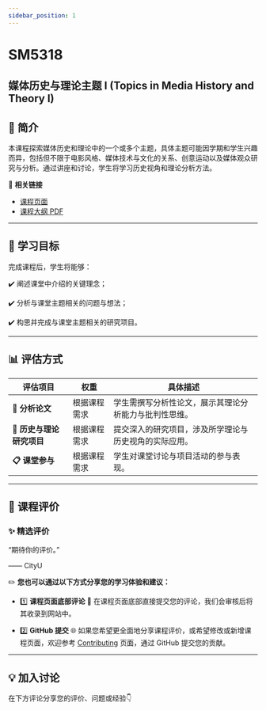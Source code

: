 ```yaml
---
sidebar_position: 1
---
```


# SM5318
## 媒体历史与理论主题 I (Topics in Media History and Theory I)

## **📘 简介**
本课程探索媒体历史和理论中的一个或多个主题，具体主题可能因学期和学生兴趣而异，包括但不限于电影风格、媒体技术与文化的关系、创意运动以及媒体观众研究与分析。通过讲座和讨论，学生将学习历史视角和理论分析方法。

🔗 **相关链接**
- [课程页面](https://www.cityu.edu.hk/catalogue/pg/202425/course/SM5318.htm)
- [课程大纲 PDF](https://www.cityu.edu.hk/catalogue/pg/202425/course/SM5318.pdf)

---

## **🎯 学习目标**

完成课程后，学生将能够：

✔️ 阐述课堂中介绍的关键理念；

✔️ 分析与课堂主题相关的问题与想法；

✔️ 构思并完成与课堂主题相关的研究项目。

---

## **📊 评估方式**

| **评估项目**          | **权重** | **具体描述**                                                                                       |
|----------------------|---------|---------------------------------------------------------------------------------------------------|
| **📂 分析论文**       | 根据课程需求 | 学生需撰写分析性论文，展示其理论分析能力与批判性思维。                                                   |
| **📂 历史与理论研究项目** | 根据课程需求 | 提交深入的研究项目，涉及所学理论与历史视角的实际应用。                                                   |
| **📋 课堂参与**       | 根据课程需求 | 学生对课堂讨论与项目活动的参与表现。                                                                  |

---

## **💬 课程评价**

### ✨ **精选评价**
<div className={commentStyles.commentBox}>
    <p className={commentStyles.commentText}>
        “期待你的评价。”
    </p>
    <p className={commentStyles.commentAuthor}>—— CityU</p>
</div>

✏️ **您也可以通过以下方式分享您的学习体验和建议：**

- 1️⃣ **课程页面底部评论**
💬 在课程页面底部直接提交您的评论，我们会审核后将其收录到网站中。

- 2️⃣ **GitHub 提交**
🌐 如果您希望更全面地分享课程评价，或希望修改或新增课程页面，欢迎参考 [Contributing](/contributing) 页面，通过 GitHub 提交您的贡献。

---

## **💡 加入讨论**

在下方评论分享您的评价、问题或经验👇
<Utterances />